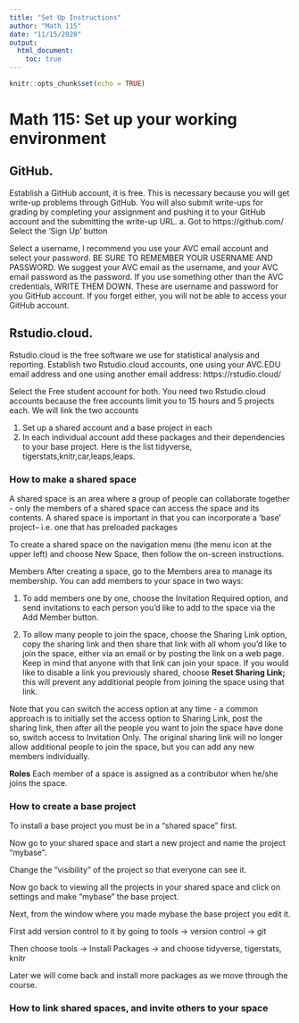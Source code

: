 ```yaml
---
title: "Set Up Instructions"
author: "Math 115"
date: "11/15/2020"
output: 
  html_document:
    toc: true
---
```


```r
knitr::opts_chunk$set(echo = TRUE)
```

# Math 115:  Set up your working environment 

## GitHub.    
Establish a GitHub account, it is free.  This is necessary because you will get write-up problems through GitHub.   You will also submit write-ups for grading by completing your assignment and pushing it to your GitHub account and the submitting the write-up URL.
a.	Got to https://github.com/  Select the ‘Sign Up’ button 

  
Select a username, I recommend you use your AVC email account and select your password.  BE SURE TO REMEMBER YOUR USERNAME AND PASSWORD. We suggest your AVC email as the username, and your AVC email password as the password. If you use something other than the AVC credentials, WRITE THEM DOWN.  These are username and password for you GitHub account.  If you forget either, you will not be able to access your GitHub account.

## Rstudio.cloud.   
Rstudio.cloud is the free software we use for statistical analysis and reporting.  Establish two Rstudio.cloud accounts, one using your AVC.EDU email address and one using another email address:  https://rstudio.cloud/  

Select the Free student account for both.  You need two Rstudio.cloud accounts because the free accounts limit you to 15 hours and 5 projects each.  We will link the two accounts

  1. Set up a shared account and a base project in each 
  2. In each individual account add these packages and their dependencies to your base project.  Here is the list tidyverse, tigerstats,knitr,car,leaps,leaps.  
  
### How to make a shared space  

A shared space is an area where a group of people can collaborate together - only the members of a shared space can access the space and its contents.  A shared space is important in that you can incorporate a 'base' project-- i.e. one that has preloaded packages

To create a shared space on the navigation menu (the menu icon at the upper left) and choose New Space, then follow the on-screen instructions.


Members
After creating a space, go to the Members area to manage its membership. You can add members to your space in two ways:

   1. To add members one by one, choose the Invitation Required option, and send invitations to each person you’d like to add to the space via the Add Member button.
  
  2. To allow many people to join the space, choose the Sharing Link option, copy the sharing link and then share that link with all whom you’d like to join the space, either via an email or by posting the link on a web page. Keep in mind that anyone with that link can join your space. If you would like to disable a link you previously shared, choose **Reset Sharing Link;** this will prevent any additional people from joining the space using that link.

Note that you can switch the access option at any time - a common approach is to initially set the access option to Sharing Link, post the sharing link, then after all the people you want to join the space have done so, switch access to Invitation Only. The original sharing link will no longer allow additional people to join the space, but you can add any new members individually.


**Roles**
Each member of a space is assigned as a contributor when he/she joins the space.

### How to create a base project  

To install a base project you must be in a "shared space" first.  

Now go to your shared space and start a new project and name the project "mybase".

Change the "visibility" of the project so that everyone can see it.

Now go back to viewing all the projects in your shared space and click on
settings and make "mybase" the base project. 

Next, from the window where you made mybase the base project you edit it.

First add version control to it by going to tools -> version control -> git

Then choose tools -> Install Packages -> and choose tidyverse, tigerstats, knitr

Later we will come back and install more packages as we move through the course.

### How to link shared spaces, and invite others to your space


